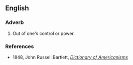 ==English==

===Adverb===
{{infl|en|phrase|head=[[above]] one's [[bend]]}}

# {{idiom|US|dated}} Out of one's control or power.

===References===
* 1848, John Russell Bartlett, ''[http://www.merrycoz.org/voices/bartlett/AMER02.HTM#a Dictionary of Americanisms]''